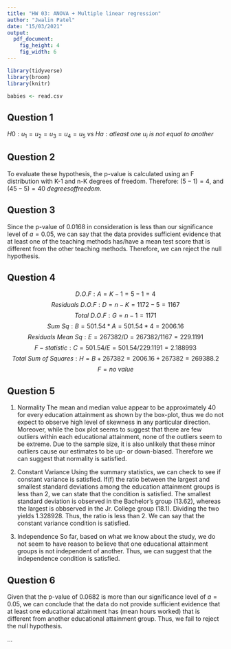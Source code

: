 ```yaml
---
title: "HW 03: ANOVA + Multiple linear regression"
author: "Jwalin Patel"
date: "15/03/2021"
output: 
  pdf_document: 
    fig_height: 4
    fig_width: 6
---
```


```r
library(tidyverse)
library(broom)
library(knitr)
```

```r
babies <- read.csv
```

## Question 1
$H0:u_1=u_2=u_3=u_4=u_5\ vs\ Ha:atleast\ one\ u_i\ is\ not\ equal\ to\ another$ 

## Question 2
To evaluate these hypothesis, the p-value is calculated using an F distribution with K-1 and n-K degrees of freedom. Therefore: $(5 -1) = 4$, and $(45 - 5) = 40$ $degrees of freedom$.

## Question 3
Since the p-value of 0.0168 in consideration is less than our significance level of $a = 0.05$, we can say that the data provides sufficient evidence that at least one of the teaching methods has/have a mean test score that is different from the other teaching methods. Therefore, we can reject the null hypothesis.

## Question 4
$$D.O.F: A=K-1=5-1=4$$
$$Residuals\ D.O.F:D = n - K = 1172 - 5 = 1167$$
$$Total\ D.O.F:G = n - 1 = 1171$$
$$Sum\ Sq: B = 501.54 * A = 501.54 * 4 = 2006.16$$
$$Residuals\ Mean\ Sq:E = 267382 / D = 267382 / 1167 = 229.1191$$
$$F-statistic:C = 501.54 / E = 501.54 / 229.1191 = 2.188993$$ 
$$Total\ Sum\ of\ Squares: H = B + 267382 = 2006.16 + 267382 = 269388.2$$
$$F = no\ value$$

## Question 5
1) Normality
The mean and median value appear to be approximately 40 for every education attainment as shown by the box-plot, thus we do not expect to observe high level of skewness in any particular direction. Moreover, while the box plot seems to suggest that there are few outliers within each educational attainment, none of the outliers seem to be extreme. Due to the sample size, it is also unlikely that these minor outliers cause our estimates to be up- or down-biased. Therefore we can suggest that normality is satisfied.

2) Constant Variance
Using the summary statistics, we can check to see if constant variance is satisfied. If(f) the ratio between the largest and smallest standard deviations among the education attainment groups is less than 2, we can state that the condition is satisfied. The smallest standard deviation is observed in the Bachelor’s group (13.62), whereas the largest is obbserved in the Jr. College group (18.1). Dividing the two yields 1.328928. Thus, the ratio is less than 2. We can say that the constant variance condition is satisfied. 

3) Independence 
So far, based on what we know about the study, we do not seem to have reason to believe that one educational attainment groups is not independent of another. Thus, we can suggest that the independence condition is satisfied.

## Question 6
Given that the p-value of 0.0682 is more than our significance level of $a = 0.05$, we can conclude that the data do not provide sufficient evidence that at least one educational attainment has (mean hours worked) that is different from another educational attainment group. Thus, we fail to reject the null hypothesis.


...
